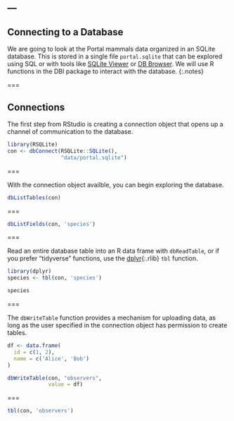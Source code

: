 ---
---

## Connecting to a Database

We are going to look at the Portal mammals data organized in an SQLite database.
This is stored in a single file `portal.sqlite` that can be explored using SQL
or with tools like [SQLite Viewer](https://inloop.github.io/sqlite-viewer/) or [DB Browser](https://sqlitebrowser.org/). We will use R functions in the DBI package 
to interact with the database. 
{:.notes}


===

## Connections

The first step from RStudio is creating a connection object that
opens up a channel of communication to the database. 

```r
library(RSQLite)
con <- dbConnect(RSQLite::SQLite(), 
                 "data/portal.sqlite")

```


===

With the connection object availble, you can begin exploring the database.

```r
dbListTables(con)
```

===

```r
dbListFields(con, 'species')
```

===

Read an entire database table into an R data frame with `dbReadTable`, or if you
prefer "tidyverse" functions, use the [dplyr](){:.rlib} `tbl` function.

```r
library(dplyr)
species <- tbl(con, 'species')
```
```r
species
```

===

The `dbWriteTable` function provides a mechanism for uploading data, as long as
the user specified in the connection object has permission to create tables.

```r
df <- data.frame(
  id = c(1, 2),
  name = c('Alice', 'Bob')
)

dbWriteTable(con, "observers", 
             value = df)
```

===

```r
tbl(con, 'observers')
```
